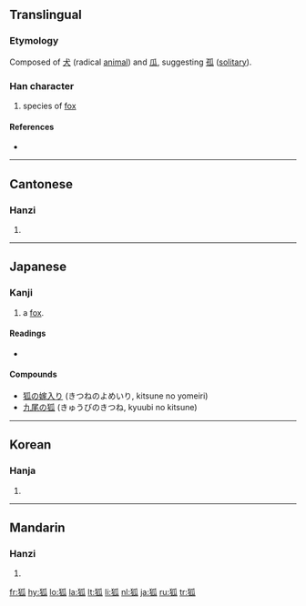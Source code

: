==Translingual==

===Etymology===
Composed of [[犬]] (radical [[animal]]) and [[瓜]], suggesting [[孤]] ([[solitary]]).

===Han character===
{{Han char|rn=94|rad=犬|as=05|sn=8|four=4223<sub>0</sub>|canj=大竹竹女人 (KHHVO)}}

# species of [[fox]]

====References====
* {{Han ref|kx=0708.290|dkj=20333|dj=1121.120|hdz=21340.140|uh=72D0|ud=29392|bh=AAB0|bd=43696}}

----

==Cantonese==

===Hanzi===
{{yue-hanzi|jyut=|y=wu4}}

# {{defn|Cantonese}}

----

==Japanese==

===Kanji===
{{ja-kanji|rs=犬05|grade=}}

# a [[fox]].

====Readings====
* {{ja-readings|on=[[こ]] (ko)|kun=[[きつね]] (kitsune)}}

====Compounds====
* [[狐の嫁入り]] (きつねのよめいり, kitsune no yomeiri)
* [[九尾の狐]] (きゅうびのきつね, kyuubi no kitsune)
----

==Korean==

===Hanja===
{{ko-hanja|hangeul=[[호]]|eumhun=|rv=ho|mr=ho|y=ho}}

# {{defn|Korean}}

----

==Mandarin==

===Hanzi===
{{cmn-hanzi|pin=[[hú]] ([[hu2]])|wg=hu<sup>2</sup>}}

# {{defn|Mandarin}}

[[fr:狐]]
[[hy:狐]]
[[lo:狐]]
[[la:狐]]
[[lt:狐]]
[[li:狐]]
[[nl:狐]]
[[ja:狐]]
[[ru:狐]]
[[tr:狐]]